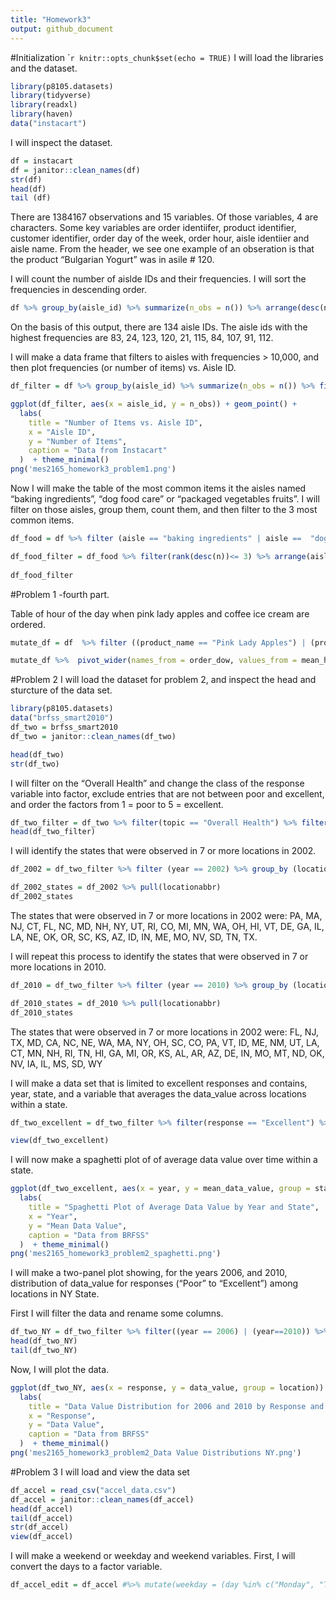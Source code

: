 ```yaml
---
title: "Homework3"
output: github_document
---
```

#Initialization
````r
knitr::opts_chunk$set(echo = TRUE)
```
I will load the libraries and the dataset.


```r
library(p8105.datasets)
library(tidyverse)
library(readxl)
library(haven)
data("instacart")
```

I will inspect the dataset.

```r
df = instacart
df = janitor::clean_names(df)
str(df)
head(df)
tail (df)
```

There are 1384167 observations and 15 variables. Of those variables, 4 are characters.  Some key variables are order identiifer, product identifier, customer identifier, order day of the week, order hour, aisle identiier and aisle name. From the header, we see one example of an obseration is that the product "Bulgarian Yogurt" was in asile # 120.

I will count the number of aislde IDs and their frequencies. I will sort the frequencies in descending order.
```r
df %>% group_by(aisle_id) %>% summarize(n_obs = n()) %>% arrange(desc(n_obs))
```
On the basis of this output, there are 134 aisle IDs. The aisle ids with the highest frequencies are 83, 24, 123, 120, 21, 115, 84, 107, 91, 112.

I will make a data frame that filters to aisles with frequencies > 10,000, and then plot frequencies (or number of items) vs. Aisle ID.
```r
df_filter = df %>% group_by(aisle_id) %>% summarize(n_obs = n()) %>% filter(n_obs > 10000) %>% arrange(aisle_id)

ggplot(df_filter, aes(x = aisle_id, y = n_obs)) + geom_point() + 
  labs(
    title = "Number of Items vs. Aisle ID",
    x = "Aisle ID",
    y = "Number of Items",
    caption = "Data from Instacart"
  )  + theme_minimal()
png('mes2165_homework3_problem1.png')
```


Now I will make the table of the most common items it the aisles named "baking ingredients", "dog food care" or "packaged vegetables fruits".  I will filter on those aisles, group them, count them, and then filter to the 3 most common items.

```r
df_food = df %>% filter (aisle == "baking ingredients" | aisle ==  "dog food care" | aisle == "packaged vegetables fruits") %>% group_by(aisle) %>% count(product_id, product_name)

df_food_filter = df_food %>% filter(rank(desc(n))<= 3) %>% arrange(aisle, desc(n))
                    
df_food_filter
```
#Problem 1 -fourth part. 

Table of hour of the day when pink lady apples and coffee ice cream are ordered.
```r
mutate_df = df  %>% filter ((product_name == "Pink Lady Apples") | (product_name == "Coffee Ice Cream")) %>% group_by(product_name, order_dow) %>% summarize(mean_hour = mean(order_hour_of_day))

mutate_df %>%  pivot_wider(names_from = order_dow, values_from = mean_hour)
```

#Problem 2
I will load the dataset for problem 2, and inspect the head and sturcture of the data set.
```r
library(p8105.datasets)
data("brfss_smart2010")
df_two = brfss_smart2010
df_two = janitor::clean_names(df_two)

head(df_two)
str(df_two)
```
I will filter on the "Overall Health" and change the class of the response variable into factor, exclude entries that are not between poor and excellent, and order the factors from 1 = poor to 5 = excellent.
```r
df_two_filter = df_two %>% filter(topic == "Overall Health") %>% filter (response != c("Poor", "Fair", "Good", "Very good", "Excellent")) %>% mutate(response = factor(response, levels =c("Poor", "Fair", "Good", "Very good", "Excellent") )) 
head(df_two_filter)
```
I will identify the states that were observed in 7 or more locations in 2002.
```r
df_2002 = df_two_filter %>% filter (year == 2002) %>% group_by (locationabbr) %>% count() %>% filter(n>= 7) %>% arrange(desc(n))

df_2002_states = df_2002 %>% pull(locationabbr)
df_2002_states
```
The states that were observed in 7 or more locations in 2002 were: PA, MA, NJ, CT, FL, NC, MD, NH, NY, UT, RI, CO, MI, MN, WA, OH, HI, VT, DE, GA, IL, LA, NE, OK, OR, SC, KS, AZ, ID, IN, ME, MO, NV, SD, TN, TX.

I will repeat this process to identify the states that were observed in 7 or more locations in 2010.
```r
df_2010 = df_two_filter %>% filter (year == 2010) %>% group_by (locationabbr) %>% count() %>% filter(n>= 7) %>% arrange(desc(n))

df_2010_states = df_2010 %>% pull(locationabbr)
df_2010_states
```
The states that were observed in 7 or more locations in 2002 were: FL, NJ, TX, MD, CA, NC, NE, WA, MA, NY, OH, SC, CO, PA, VT, ID, ME, NM, UT, LA, CT, MN, NH, RI, TN, HI, GA, MI, OR, KS, AL, AR, AZ, DE, IN, MO, MT, ND, OK, NV, IA, IL, MS, SD, WY

I will make a data set that is limited to excellent responses and contains, year, state, and a variable that averages the data_value across locations within a state.
```r
df_two_excellent = df_two_filter %>% filter(response == "Excellent") %>% group_by (locationabbr, locationdesc, year) %>% summarize (mean_data_value = mean(data_value)) %>% rename(state = locationabbr) %>% rename(location = locationdesc)

view(df_two_excellent)
```
I will now make a spaghetti plot of of average data value over time within a state.
```r
ggplot(df_two_excellent, aes(x = year, y = mean_data_value, group = state)) + geom_line()+
  labs(
    title = "Spaghetti Plot of Average Data Value by Year and State",
    x = "Year",
    y = "Mean Data Value",
    caption = "Data from BRFSS"
  )  + theme_minimal()
png('mes2165_homework3_problem2_spaghetti.png')
```
I will make a two-panel plot showing, for the years 2006, and 2010, distribution of data_value for responses (“Poor” to “Excellent”) among locations in NY State.

First I will filter the data and rename some columns.
```r
df_two_NY = df_two_filter %>% filter((year == 2006) | (year==2010)) %>% filter (response == c("Poor", "Fair", "Good", "Very good", "Excellent")) %>% filter (locationabbr == "NY") %>% rename(state = locationabbr) %>% rename(location = locationdesc)
head(df_two_NY)
tail(df_two_NY)
```
Now, I will plot the data.
```r
ggplot(df_two_NY, aes(x = response, y = data_value, group = location)) + geom_point() + facet_wrap(.~year) +
  labs(
    title = "Data Value Distribution for 2006 and 2010 by Response and NY Location",
    x = "Response",
    y = "Data Value",
    caption = "Data from BRFSS"
  )  + theme_minimal()
png('mes2165_homework3_problem2_Data Value Distributions NY.png')
```
#Problem 3
I will load and view the data set
```r
df_accel = read_csv("accel_data.csv")
df_accel = janitor::clean_names(df_accel)
head(df_accel)
tail(df_accel)
str(df_accel)
view(df_accel)
```
I will make a weekend or weekday and weekend variables. First, I will convert the days to a factor variable.
```r
df_accel_edit = df_accel #%>% mutate(weekday = (day %in% c("Monday", "Tuesday", "Wednesday", "Thursday", "Friday"))) %>% pull(weekday)
```